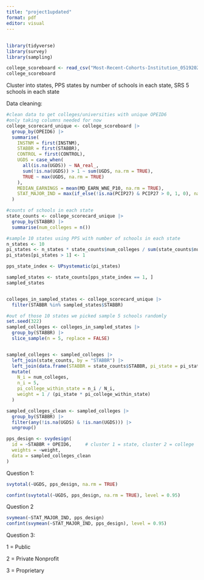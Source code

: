 ```yaml
---
title: "project1updated"
format: pdf
editor: visual
---
```


## 

```r
library(tidyverse)
library(survey)
library(sampling)
```

```r
college_scoreboard <- read_csv("Most-Recent-Cohorts-Institution_05192025.csv")
college_scoreboard
```

Cluster into states, PPS states by number of schools in each state, SRS 5 schools in each state

Data cleaning:

```r
#clean data to get colleges/universities with unique OPEID6 
#only taking columns needed for now 
college_scorecard_unique <- college_scoreboard |>
  group_by(OPEID6) |>
  summarise(
    INSTNM = first(INSTNM), 
    STABBR = first(STABBR),
    CONTROL = first(CONTROL), 
    UGDS = case_when(
      all(is.na(UGDS)) ~ NA_real_,                         
      sum(!is.na(UGDS)) > 1 ~ sum(UGDS, na.rm = TRUE),        
      TRUE ~ max(UGDS, na.rm = TRUE)                           
    ), 
    MEDIAN_EARNINGS = mean(MD_EARN_WNE_P10, na.rm = TRUE),
    STAT_MAJOR_IND = max(if_else(!is.na(PCIP27) & PCIP27 > 0, 1, 0), na.rm = TRUE)
  ) 
```

```r
#counts of schools in each state 
state_counts <- college_scorecard_unique |>
  group_by(STABBR) |>
  summarise(num_colleges = n())

```

```r
#sample 10 states using PPS with number of schools in each state 
n_states <- 10
pi_states <- n_states * state_counts$num_colleges / sum(state_counts$num_colleges)
pi_states[pi_states > 1] <- 1

pps_state_index <- UPsystematic(pi_states)

sampled_states <- state_counts[pps_state_index == 1, ]
sampled_states


colleges_in_sampled_states <- college_scorecard_unique |>
  filter(STABBR %in% sampled_states$STABBR)

#out of those 10 states we picked sample 5 schools randomly 
set.seed(322)
sampled_colleges <- colleges_in_sampled_states |>
  group_by(STABBR) |>
  slice_sample(n = 5, replace = FALSE)


sampled_colleges <- sampled_colleges |>
  left_join(state_counts, by = "STABBR") |>
  left_join(data.frame(STABBR = state_counts$STABBR, pi_state = pi_states), by = "STABBR") |>
  mutate(
    N_i = num_colleges,
    n_i = 5,
    pi_college_within_state = n_i / N_i,
    weight = 1 / (pi_state * pi_college_within_state)
  )

sampled_colleges_clean <- sampled_colleges |>
  group_by(STABBR) |>
  filter(any(!is.na(UGDS) & !is.nan(UGDS))) |>
  ungroup()

pps_design <- svydesign(
  id = ~STABBR + OPEID6,     # cluster 1 = state, cluster 2 = college
  weights = ~weight,
  data = sampled_colleges_clean
)
```

Question 1:

```r
svytotal(~UGDS, pps_design, na.rm = TRUE)

confint(svytotal(~UGDS, pps_design, na.rm = TRUE), level = 0.95)
```

Question 2

```r
svymean(~STAT_MAJOR_IND, pps_design)
confint(svymean(~STAT_MAJOR_IND, pps_design), level = 0.95)
```

Question 3:

1 = Public

2 = Private Nonprofit

3 = Proprietary

